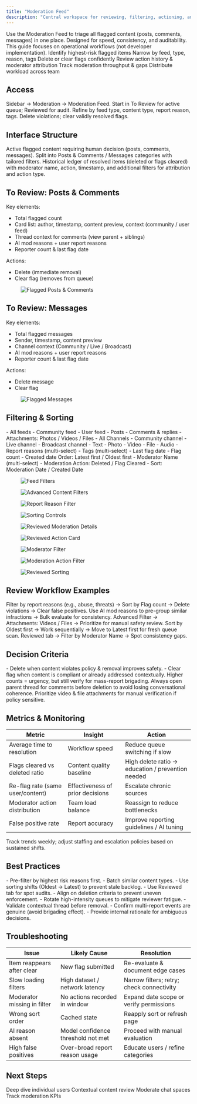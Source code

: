 ```yaml
---
title: "Moderation Feed"
description: "Central workspace for reviewing, filtering, actioning, and auditing flagged posts, comments, and messages across the platform"
---
```


<Info>
Use the Moderation Feed to triage all flagged content (posts, comments, messages) in one place. Designed for speed, consistency, and auditability. This guide focuses on operational workflows (not developer implementation).
</Info>

<CardGroup cols={3}>
  <Card title="Triage" icon="triangle">Identify highest-risk flagged items</Card>
  <Card title="Filter" icon="filter">Narrow by feed, type, reason, tags</Card>
  <Card title="Decide" icon="lightbulb">Delete or clear flags confidently</Card>
  <Card title="Audit" icon="clock">Review action history & moderator attribution</Card>
  <Card title="Optimize" icon="chart-bar">Track moderation throughput & gaps</Card>
  <Card title="Coordinate" icon="users">Distribute workload across team</Card>
</CardGroup>

## Access

<Steps>
  <Step title="Open Moderation Section">Sidebar → Moderation → Moderation Feed.</Step>
  <Step title="Choose Tab">Start in To Review for active queue; Reviewed for audit.</Step>
  <Step title="Apply Filters">Refine by feed type, content type, report reason, tags.</Step>
  <Step title="Take Action">Delete violations; clear validly resolved flags.</Step>
</Steps>

## Interface Structure

<Tabs>
  <Tab title="To Review">Active flagged content requiring human decision (posts, comments, messages). Split into Posts & Comments / Messages categories with tailored filters.</Tab>
  <Tab title="Reviewed">Historical ledger of resolved items (deleted or flags cleared) with moderator name, action, timestamp, and additional filters for attribution and action type.</Tab>
</Tabs>

## To Review: Posts & Comments

Key elements:
- Total flagged count
- Card list: author, timestamp, content preview, context (community / user feed)
- Thread context for comments (view parent + siblings)
- AI mod reasons + user report reasons
- Reporter count & last flag date

Actions:
- Delete (immediate removal)
- Clear flag (removes from queue)

<figure><img src="../../../.gitbook/assets/Modereation Feed- Flagged  posts and comments.png" alt="Flagged Posts & Comments" /></figure>

## To Review: Messages

Key elements:
- Total flagged messages
- Sender, timestamp, content preview
- Channel context (Community / Live / Broadcast)
- AI mod reasons + user report reasons
- Reporter count & last flag date

Actions:
- Delete message
- Clear flag

<figure><img src="../../../.gitbook/assets/Screenshot 2568-07-07 at 12.08.29.png" alt="Flagged Messages" /></figure>

## Filtering & Sorting

<AccordionGroup>
  <Accordion title="Feed Dimension (Posts & Comments)">
    - All feeds
    - Community feed
    - User feed
  </Accordion>
  <Accordion title="Content Type (Advanced)">
    - Posts
    - Comments & replies
    - Attachments: Photos / Videos / Files
  </Accordion>
  <Accordion title="Channel Dimension (Messages)">
    - All Channels
    - Community channel
    - Live channel
    - Broadcast channel
  </Accordion>
  <Accordion title="Message Types (Advanced)">
    - Text
    - Photo
    - Video
    - File
    - Audio
  </Accordion>
  <Accordion title="Shared Filters">
    - Report reasons (multi-select)
    - Tags (multi-select)
  </Accordion>
  <Accordion title="Sorting Options (To Review)">
    - Last flag date
    - Flag count
    - Created date
    Order: Latest first / Oldest first
  </Accordion>
  <Accordion title="Additional Reviewed Filters">
    - Moderator Name (multi-select)
    - Moderation Action: Deleted / Flag Cleared
    - Sort: Moderation Date / Created Date
  </Accordion>
</AccordionGroup>

<figure><img src="../../../.gitbook/assets/Screenshot 2568-07-07 at 12.15.21.png" alt="Feed Filters" /></figure>
<figure><img src="../../../.gitbook/assets/Screenshot 2568-07-07 at 14.14.54.png" alt="Advanced Content Filters" /></figure>
<figure><img src="../../../.gitbook/assets/Screenshot 2568-07-07 at 15.03.29.png" alt="Report Reason Filter" /></figure>
<figure><img src="../../../.gitbook/assets/Screenshot 2568-07-07 at 15.03.18.png" alt="Sorting Controls" /></figure>
<figure><img src="../../../.gitbook/assets/Screenshot 2568-07-07 at 15.32.58.png" alt="Reviewed Moderation Details" /></figure>
<figure><img src="../../../.gitbook/assets/Screenshot 2568-07-07 at 15.30.43.png" alt="Reviewed Action Card" /></figure>
<figure><img src="../../../.gitbook/assets/Screenshot 2568-07-07 at 15.38.50.png" alt="Moderator Filter" /></figure>
<figure><img src="../../../.gitbook/assets/Screenshot 2568-07-07 at 15.40.28.png" alt="Moderation Action Filter" /></figure>
<figure><img src="../../../.gitbook/assets/Screenshot 2568-07-07 at 15.42.09.png" alt="Reviewed Sorting" /></figure>

## Review Workflow Examples

<Tabs>
  <Tab title="High-Severity First">Filter by report reasons (e.g., abuse, threats) → Sort by Flag count → Delete violations → Clear false positives.</Tab>
  <Tab title="AI Assistance">Use AI mod reasons to pre-group similar infractions → Bulk evaluate for consistency.</Tab>
  <Tab title="Attachment Focus">Advanced Filter → Attachments: Videos / Files → Prioritize for manual safety review.</Tab>
  <Tab title="Backlog Reduction">Sort by Oldest first → Work sequentially → Move to Latest first for fresh queue scan.</Tab>
  <Tab title="Moderator Audit">Reviewed tab → Filter by Moderator Name → Spot consistency gaps.</Tab>
</Tabs>

## Decision Criteria

<AccordionGroup>
  <Accordion title="Delete vs Clear Flag">
    - Delete when content violates policy & removal improves safety.
    - Clear flag when content is compliant or already addressed contextually.
  </Accordion>
  <Accordion title="Flag Count Weighting">Higher counts = urgency, but still verify for mass-report brigading.</Accordion>
  <Accordion title="Thread Context">Always open parent thread for comments before deletion to avoid losing conversational coherence.</Accordion>
  <Accordion title="Media Evaluation">Prioritize video & file attachments for manual verification if policy sensitive.</Accordion>
</AccordionGroup>

## Metrics & Monitoring

| Metric | Insight | Action |
|--------|---------|--------|
| Average time to resolution | Workflow speed | Reduce queue switching if slow |
| Flags cleared vs deleted ratio | Content quality baseline | High delete ratio → education / prevention needed |
| Re-flag rate (same user/content) | Effectiveness of prior decisions | Escalate chronic sources |
| Moderator action distribution | Team load balance | Reassign to reduce bottlenecks |
| False positive rate | Report accuracy | Improve reporting guidelines / AI tuning |

<Info>Track trends weekly; adjust staffing and escalation policies based on sustained shifts.</Info>

## Best Practices

<AccordionGroup>
  <Accordion title="Efficient Review">
    - Pre-filter by highest risk reasons first.
    - Batch similar content types.
    - Use sorting shifts (Oldest → Latest) to prevent stale backlog.
  </Accordion>
  <Accordion title="Team Coordination">
    - Use Reviewed tab for spot audits.
    - Align on deletion criteria to prevent uneven enforcement.
    - Rotate high-intensity queues to mitigate reviewer fatigue.
  </Accordion>
  <Accordion title="Quality & Fairness">
    - Validate contextual thread before removal.
    - Confirm multi-report events are genuine (avoid brigading effect).
    - Provide internal rationale for ambiguous decisions.
  </Accordion>
</AccordionGroup>

## Troubleshooting

| Issue | Likely Cause | Resolution |
|-------|--------------|------------|
| Item reappears after clear | New flag submitted | Re-evaluate & document edge cases |
| Slow loading filters | High dataset / network latency | Narrow filters; retry; check connectivity |
| Moderator missing in filter | No actions recorded in window | Expand date scope or verify permissions |
| Wrong sort order | Cached state | Reapply sort or refresh page |
| AI reason absent | Model confidence threshold not met | Proceed with manual evaluation |
| High false positives | Over-broad report reason usage | Educate users / refine categories |

## Next Steps

<CardGroup cols={2}>
  <Card title="User History" icon="user" href="user-social-history">Deep dive individual users</Card>
  <Card title="Posts Management" icon="message-square" href="../social-management/social-management/posts">Contextual content review</Card>
</CardGroup>

<CardGroup cols={2}>
  <Card title="Channel Management" icon="layers" href="../chat-management/channel-management">Moderate chat spaces</Card>
  <Card title="Analytics" icon="chart-bar" href="../analytics/overview">Track moderation KPIs</Card>
</CardGroup>

